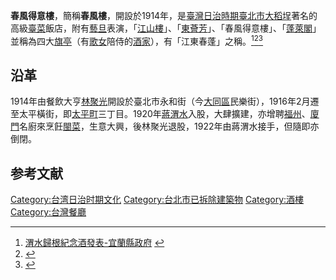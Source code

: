 {{Infobox Hokkien name
| title      = 春風得意樓
| hanji      = 春風得意樓
| poj        = Chhun-hong-tek-ì-lâu
| sinbhundzi = 
| hanlo      = 
| tl         = Tshun-hong-tik-ì-lâu
| bp         = 
| hongim     = ㄘㄨㄣㄏㆲㄉㆤㆶㄧᒻㄌㄠˊ
| hokkienipa = 
| lm         = 
| image      = 
| image_size = 
| caption    = 
}}

'''春風得意樓'''，簡稱'''春風樓'''，開設於1914年，是[[臺灣日治時期|臺灣日治時期]][[臺北市|臺北市]][[大稻埕|大稻埕]]著名的高級[[臺菜|臺菜]]飯店，附有[[藝旦|藝旦]]表演，「[[江山樓|江山樓]]」、「[[東薈芳|東薈芳]]」、「春風得意樓」、「[[蓬萊閣_(台北市)|蓬萊閣]]」並稱為四大[[旗亭|旗亭]]（有[[歌女|歌女]]陪侍的[[酒家|酒家]]），有「江東春蓬」之稱。<ref>[http://www.e-land.gov.tw/ct.asp?xItem=61971&ctNode=627&mp=777 渭水歸根紀念酒發表-宜蘭縣政府] {{webarchive|url=https://web.archive.org/web/20151208123754/http://www.e-land.gov.tw/ct.asp?xItem=61971&ctNode=627&mp=777 |date=2015-12-08 }}</ref><ref>{{Cite web |url=http://www.cdns.com.tw/news.php?n_id=0&nc_id=53446 |title=渭水歸根紀念酒發表 |access-date=2015-12-05 |archive-url=https://web.archive.org/web/20151208062046/http://www.cdns.com.tw/news.php?n_id=0&nc_id=53446 |archive-date=2015-12-08 |dead-url=yes }}</ref><ref name=taiwanpedia-26069>{{Cite web |url=http://nrch.culture.tw/twpedia.aspx?id=26069 |title=大稻埕江山樓 |accessdate=2015-12-05 |archive-date=2015-12-08 |archive-url=https://web.archive.org/web/20151208214105/http://nrch.culture.tw/twpedia.aspx?id=26069 |dead-url=no }}</ref>

==沿革==
1914年由餐飲大亨[[林聚光|林聚光]]開設於臺北市永和街（今[[大同區_(臺灣)|大同區]]民樂街），1916年2月遷至太平橫街，即[[太平町|太平町]]三丁目。1920年[[蔣渭水|蔣渭水]]入股，大肆擴建，亦增聘[[福州|福州]]、[[廈門|廈門]]名廚來烹飪[[閩菜|閩菜]]，生意大興，後林聚光退股，1922年由蔣渭水接手，但隨即亦倒閉。

==参考文献==
{{reflist}}
{{江東春蓬}}
[[Category:台湾日治时期文化|Category:台湾日治时期文化]]
[[Category:台北市已拆除建築物|Category:台北市已拆除建築物]]
[[Category:酒樓|Category:酒樓]]
[[Category:台灣餐廳|Category:台灣餐廳]]